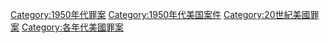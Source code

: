 [[Category:1950年代罪案|Category:1950年代罪案]]
[[Category:1950年代美国案件|Category:1950年代美国案件]]
[[Category:20世紀美國罪案|Category:20世紀美國罪案]]
[[Category:各年代美國罪案|Category:各年代美國罪案]]
